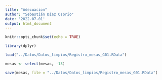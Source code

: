 ```yaml
---
title: "Adecuacion"
author: "Sebastián Díaz Osorio"
date: '2022-07-01'
output: html_document
---
```


```r
knitr::opts_chunk$set(echo = TRUE)
```

```r
library(dplyr)
```

```r
load("../Datos/Datos_limpios/Registro_mesas_G01.RData")
```

```r
mesas <- select(mesas, -13)
```

```r
save(mesas, file = "../Datos/Datos_limpios/Registro_mesas_G01.RData")
```
